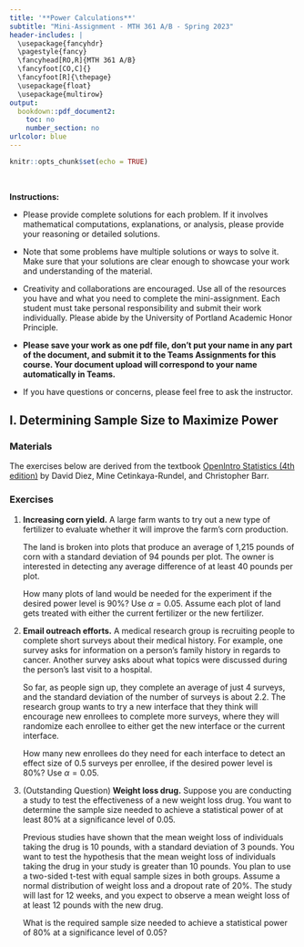 ---
title: '**Power Calculations**'
subtitle: "Mini-Assignment - MTH 361 A/B - Spring 2023"
header-includes: |
  \usepackage{fancyhdr}
  \pagestyle{fancy}
  \fancyhead[RO,R]{MTH 361 A/B}
  \fancyfoot[CO,C]{}
  \fancyfoot[R]{\thepage}
  \usepackage{float}
  \usepackage{multirow}
output:
  bookdown::pdf_document2:
    toc: no
    number_section: no
urlcolor: blue
---

```{r setup, include=FALSE}
knitr::opts_chunk$set(echo = TRUE)
```

\

**Instructions:**
 
 * Please provide complete solutions for each problem. If it involves mathematical computations, explanations, or analysis, please provide your reasoning or detailed solutions.
 
 * Note that some problems have multiple solutions or ways to solve it. Make sure that your solutions are clear enough to showcase your work and understanding of the material.
 
 * Creativity and collaborations are encouraged. Use all of the resources you have and what you need to complete the mini-assignment. Each student must take personal responsibility and submit their work individually. Please abide by the University of Portland Academic Honor Principle.
 
 * **Please save your work as one pdf file, don't put your name in any part of the document, and submit it to the Teams Assignments for this course. Your document upload will correspond to your name automatically in Teams.**
 
 * If you have questions or concerns, please feel free to ask the instructor.

\newpage

## I. Determining Sample Size to Maximize Power

### Materials

The exercises below are derived from the textbook [OpenIntro Statistics (4th edition)](https://www.openintro.org/book/os/){target="_blank"} by David Diez, Mine Cetinkaya-Rundel, and Christopher Barr.

### Exercises

1. **Increasing corn yield.** A large farm wants to try out a new type of fertilizer to evaluate whether it will improve the farm's corn production. 

    The land is broken into plots that produce an average of 1,215 pounds of corn with a standard deviation of 94 pounds per plot. The owner is interested in detecting any average difference of at least 40 pounds per plot. 
    
    How many plots of land would be needed for the experiment if the desired power level is 90\%? Use $\alpha = 0.05$. Assume each plot of land gets treated with either the current fertilizer or the new fertilizer.

2. **Email outreach efforts.** A medical research group is recruiting people to complete short surveys about their medical history. For example, one survey asks for information on a person's family history in regards to cancer. Another survey asks about what topics were discussed during the person's last visit to a hospital. 

    So far, as people sign up, they complete an average of just 4 surveys, and the standard deviation of the number of surveys is about 2.2. The research group wants to try a new interface that they think will encourage new enrollees to complete more surveys, where they will randomize each enrollee to either get the new interface or the current interface. 
    
    How many new enrollees do they need for each interface to detect an effect size of 0.5 surveys per enrollee, if the desired power level is 80\%? Use $\alpha = 0.05$.

\newpage

3. (Outstanding Question) **Weight loss drug.** Suppose you are conducting a study to test the effectiveness of a new weight loss drug. You want to determine the sample size needed to achieve a statistical power of at least 80\% at a significance level of 0.05.

    Previous studies have shown that the mean weight loss of individuals taking the drug is 10 pounds, with a standard deviation of 3 pounds. You want to test the hypothesis that the mean weight loss of individuals taking the drug in your study is greater than 10 pounds. You plan to use a two-sided t-test with equal sample sizes in both groups. Assume a normal distribution of weight loss and a dropout rate of 20\%. The study will last for 12 weeks, and you expect to observe a mean weight loss of at least 12 pounds with the new drug.

    What is the required sample size needed to achieve a statistical power of 80\% at a significance level of 0.05?
